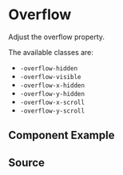 
# Overflow

Adjust the overflow property.

The available classes are:

-   `-overflow-hidden`
-   `-overflow-visible`
-   `-overflow-x-hidden`
-   `-overflow-y-hidden`
-   `-overflow-x-scroll`
-   `-overflow-y-scroll`

## Component Example

<Story id="utilities-overflow--default" />

## Source

<Source id="utilities-overflow--default" />
